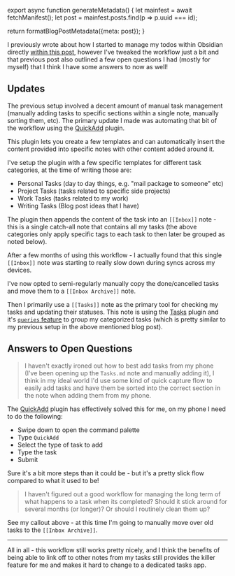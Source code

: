 

export async function generateMetadata() {
  let mainfest = await fetchManifest();
  let post = mainfest.posts.find(p => p.uuid === id);

  return formatBlogPostMetadata({meta: post});
}

<BlogPage id={id}>

I previously wrote about how I started to manage my todos within Obsidian directly [within this post](/blog/2024/july/simple-obsidian-task-management), however I've tweaked the workflow just a bit and that previous post also outlined a few open questions I had (mostly for myself) that I think I have some answers to now as well!

## Updates

The previous setup involved a decent amount of manual task management (manually adding tasks to specific sections within a single note, manually sorting them, etc). The primary update I made was automating that bit of the workflow using the [QuickAdd](https://github.com/chhoumann/quickadd) plugin.

This plugin lets you create a few templates and can automatically insert the content provided into specific notes with other content added around it.

I've setup the plugin with a few specific templates for different task categories, at the time of writing those are:

- Personal Tasks (day to day things, e.g. "mail package to someone" etc)
- Project Tasks (tasks related to specific side projects)
- Work Tasks (tasks related to my work)
- Writing Tasks (Blog post ideas that I have)

The plugin then appends the content of the task into an `[[Inbox]]` note - this is a single catch-all note that contains all my tasks (the above categories only apply specific tags to each task to then later be grouped as noted below).

<Callout>

After a few months of using this workflow - I actually found that this single `[[Inbox]]` note was starting to really slow down during syncs across my devices.

I've now opted to semi-regularly manually copy the done/cancelled tasks and move them to a `[[Inbox Archive]]`  note.

</Callout>

Then I primarily use a `[[Tasks]]` note as the primary tool for checking my tasks and updating their statuses. This note is using the [Tasks](https://publish.obsidian.md/tasks/Introduction) plugin and it's [`queries` feature](https://publish.obsidian.md/tasks/Queries/About+Queries) to group my categorized tasks (which is pretty similar to my previous setup in the above mentioned blog post).

## Answers to Open Questions

> I haven't exactly ironed out how to best add tasks from my phone (I've been opening up the `Tasks.md` note and manually adding it), I think in my ideal world I'd use some kind of quick capture flow to easily add tasks and have them be sorted into the correct section in the note when adding them from my phone.

The [QuickAdd](https://github.com/chhoumann/quickadd) plugin has effectively solved this for me, on my phone I need to do the following:

- Swipe down to open the command palette
- Type `QuickAdd`
- Select the type of task to add
- Type the task
- Submit

Sure it's a bit more steps than it could be - but it's a pretty slick flow compared to what it used to be!

> I haven't figured out a good workflow for managing the long term of what happens to a task when its completed? Should it stick around for several months (or longer)? Or should I routinely clean them up?

See my callout above - at this time I'm going to manually move over old tasks to the `[[Inbox Archive]]`.

---

All in all - this workflow still works pretty nicely, and I think the benefits of being able to link off to other notes from my tasks still provides the killer feature for me and makes it hard to change to a dedicated tasks app.

</BlogPage>
